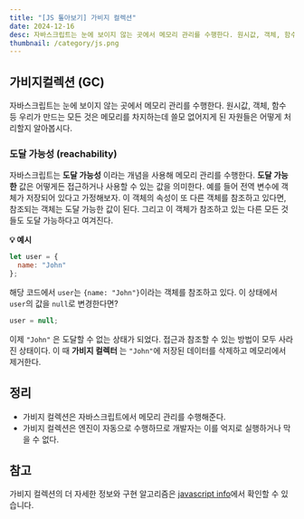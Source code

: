 ```yaml
---
title: "[JS 톺아보기] 가비지 컬렉션"
date: 2024-12-16
desc: 자바스크립트는 눈에 보이지 않는 곳에서 메모리 관리를 수행한다. 원시값, 객체, 함수 등 우리가 만드는 모든 것은 메모리를 차지하는데 쓸모 없어지게 된 자원들은 어떻게 처리할지 알아봅시다.
thumbnail: /category/js.png
---
```




## 가비지컬렉션 (GC)

자바스크립트는 눈에 보이지 않는 곳에서 메모리 관리를 수행한다. 원시값, 객체, 함수 등 우리가 만드는 모든 것은 메모리를 차지하는데 쓸모 없어지게 된 자원들은 어떻게 처리할지 알아봅시다.

### 도달 가능성 (reachability)

자바스크립트는 **도달 가능성** 이라는 개념을 사용해 메모리 관리를 수행한다. **도달 가능한** 값은 어떻게든 접근하거나 사용할 수 있는 값을 의미한다. 예를 들어 전역 변수에 객체가 저장되어 있다고 가정해보자. 이 객체의 속성이 또 다른 객체를 참조하고 있다면, 참조되는 객체는 도달 가능한 값이 된다. 그리고 이 객체가 참조하고 있는 다른 모든 것들도 도달 가능하다고 여겨진다. 

**💡 예시**

```js
let user = {
  name: "John"
};
```

해당 코드에서 `user`는 `{name: "John"}`이라는 객체를 참조하고 있다. 이 상태에서 `user`의 값을 `null`로 변경한다면?

```js
user = null;
```

이제 `"John"` 은 도달할 수 없는 상태가 되었다. 접근과 참조할 수 있는 방법이 모두 사라진 상태이다. 이 때 **가비지 컬렉터** 는 `"John"`에 저장된 데이터를 삭제하고 메모리에서 제거한다. 

## 정리

- 가비지 컬렉션은 자바스크립트에서 메모리 관리를 수행해준다.
- 가비지 컬렉션은 엔진이 자동으로 수행하므로 개발자는 이를 억지로 실행하거나 막을 수 없다.


## 참고

가비지 컬렉션의 더 자세한 정보와 구현 알고리즘은 [javascript info](https://ko.javascript.info/symbol)에서 확인할 수 있습니다.
